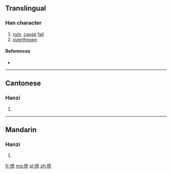 {{also|僨}}
==Translingual==

===Han character===
{{Han char|rn=9|rad=人|as=09|sn=11|four=|canj=人十廿人 (OJTO)|ids=⿰[[亻]][[贲]]}}

# [[ruin]], [[cause]] [[fail]]
# [[overthrown]]

====References====
* {{Han ref|kx=0112.071|hdz=10186.100|uh=507E|ud=20606}}

----

==Cantonese==

===Hanzi===
{{yue-hanzi|jyut=|y=fan5|tra=僨}}

# {{defn|lang=yue|sort=人09}}

----

==Mandarin==

===Hanzi===
{{cmn-hanzi|tra=僨|pin=[[fèn]] ([[fen4]]), [[kuǐ]] ([[kui3]])|wg=fen<sup>4</sup>, k'uei<sup>3</sup>}}

# {{defn|lang=cmn|sort=人09}}

[[fr:偾]]
[[mg:偾]]
[[pl:偾]]
[[zh:偾]]